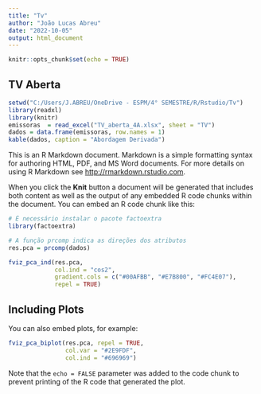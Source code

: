---
title: "Tv"
author: "João Lucas Abreu"
date: "2022-10-05"
output: html_document
---

```{r setup, include=FALSE}
knitr::opts_chunk$set(echo = TRUE)
```

## TV Aberta

```{r, echo =FALSE,message=FALSE,warning=FALSE}
setwd("C:/Users/J.ABREU/OneDrive - ESPM/4° SEMESTRE/R/Rstudio/Tv")
library(readxl)
library(knitr)
emissoras  = read_excel("TV_aberta_4A.xlsx", sheet = "TV")
dados = data.frame(emissoras, row.names = 1)
kable(dados, caption = "Abordagem Derivada")
```


This is an R Markdown document. Markdown is a simple formatting syntax for authoring HTML, PDF, and MS Word documents. For more details on using R Markdown see <http://rmarkdown.rstudio.com>.

When you click the **Knit** button a document will be generated that includes both content as well as the output of any embedded R code chunks within the document. You can embed an R code chunk like this:

```{r cars}
# É necessário instalar o pacote factoextra
library(factoextra)

# A função prcomp indica as direções dos atributos
res.pca = prcomp(dados)

fviz_pca_ind(res.pca,
             col.ind = "cos2",
             gradient.cols = c("#00AFBB", "#E7B800", "#FC4E07"),
             repel = TRUE)
```

## Including Plots

You can also embed plots, for example:

```{r pressure, echo=FALSE}

fviz_pca_biplot(res.pca, repel = TRUE,
                col.var = "#2E9FDF",
                col.ind = "#696969")
```

Note that the `echo = FALSE` parameter was added to the code chunk to prevent printing of the R code that generated the plot.
